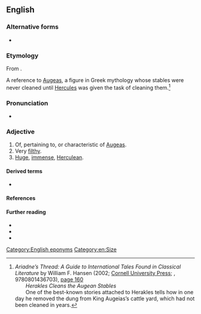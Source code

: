 ==English==

===Alternative forms===
* {{l|en|Augæan}}

===Etymology===
From {{uder|en|la|Augeas}} {{suffix|en||an}}.

A reference to [[w:Augeas|Augeas]], a figure in Greek mythology whose stables were never cleaned until [[w:Hercules|Hercules]] was given the task of cleaning them.<ref name="AT">
''Ariadne’s Thread: A Guide to International Tales Found in Classical Literature'' by William F. Hansen (2002; [http://www.cornellpress.cornell.edu/cup_detail.taf?ti_id=3674 Cornell University Press]; {{ISBN|9780801475726}}, 9780801436703), [http://books.google.co.uk/books?id=ezDlXl7gP9oC&pg=PA160&dq=%22Augean+stables%22&ei=ZAtOSoPJIY6-yQTn9ezvAg page 160]<br>  ''Herakles Cleans the Augean Stables''<br>  One of the best-known stories attached to Herakles tells how in one day he removed the dung from King Augeias’s cattle yard, which had not been cleaned in years.</ref>

===Pronunciation===
* {{IPA|en|/ɔːˈd͡ʒiːən/}}

===Adjective===
{{en-adj}}

# Of, pertaining to, or characteristic of [[Augeas]].
# Very [[filthy]].
# [[huge|Huge]], [[immense]], [[Herculean]].
#: {{uxi|en|an Augean task}}

====Derived terms====
* {{l|en|Augean stables}}

====References====
<references/>

====Further reading====
* {{R:Macmillan}}
* {{R:MWO}}
* {{R:Collins}}

[[Category:English eponyms]]
[[Category:en:Size]]